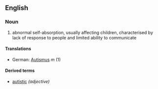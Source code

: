 ==English==
===Noun===
# abnormal self-absorption, usually affecting children, characterised by lack of response to people and limited ability to communicate
====Translations====
*German: [[Autismus]] ''m'' (1)
====Derived terms====
*[[autistic]] ''(adjective)''